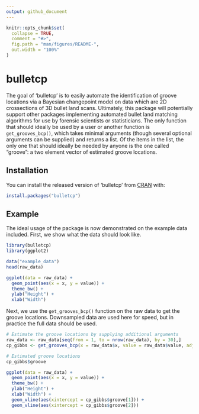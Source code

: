 ```yaml
---
output: github_document
---
```


<!-- README.md is generated from README.Rmd. Please edit that file -->

```r
knitr::opts_chunk$set(
  collapse = TRUE,
  comment = "#>",
  fig.path = "man/figures/README-",
  out.width = "100%"
)
```
# bulletcp

The goal of 'bulletcp' is to easily automate the identification of groove locations via a Bayesian changepoint model on data which are 2D crossections of 3D bullet land scans. Ultimately, this package will potentially support other packages implementing automated bullet land matching algorithms for use by forensic scientists or statisticians. The only function that should ideally be used by a user or another function is ```get_grooves_bcp()```, which takes minimal arguments (though several optional arguments can be supplied) and returns a list. Of the items in the list, the only one that should ideally be needed by anyone is the one called "groove": a two element vector of estimated groove locations.


## Installation

You can install the released version of 'bulletcp' from [CRAN](https://CRAN.R-project.org) with:

``` r
install.packages("bulletcp")
```

## Example

The ideal usage of the package is now demonstrated on the example data included. First, we show what the data should look like.

```r
library(bulletcp)
library(ggplot2)

data("example_data")
head(raw_data)

ggplot(data = raw_data) +
  geom_point(aes(x = x, y = value)) +
  theme_bw() +
  ylab("Height") +
  xlab("Width")
```

Next, we use the ```get_grooves_bcp()``` function on the raw data to get the groove locations. Downsampled data are used here for speed, but in practice the full data should be used.

```r
# Estimate the groove locations by supplying additional arguments 
raw_data <- raw_data[seq(from = 1, to = nrow(raw_data), by = 30),]
cp_gibbs <- get_grooves_bcp(x = raw_data$x, value = raw_data$value, adjust = 30, iter = 2000)

# Estimated groove locations
cp_gibbs$groove

ggplot(data = raw_data) +
  geom_point(aes(x = x, y = value)) +
  theme_bw() +
  ylab("Height") +
  xlab("Width") +
  geom_vline(aes(xintercept = cp_gibbs$groove[1])) +
  geom_vline(aes(xintercept = cp_gibbs$groove[2]))

```

